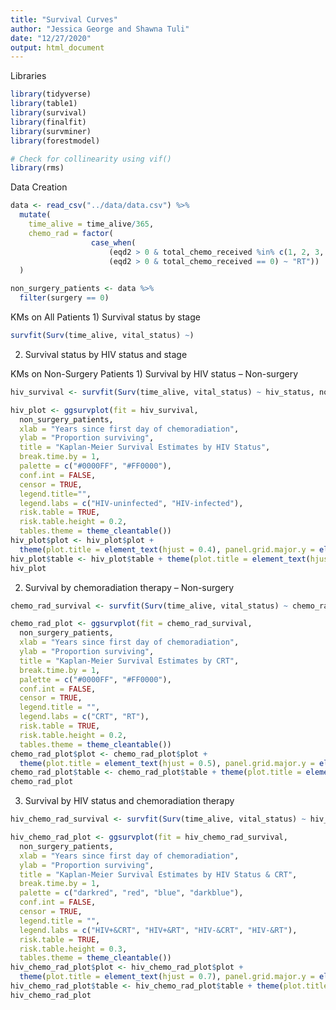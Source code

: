 ```yaml
---
title: "Survival Curves"
author: "Jessica George and Shawna Tuli"
date: "12/27/2020"
output: html_document
---
```


Libraries
```r
library(tidyverse)
library(table1)
library(survival)
library(finalfit)
library(survminer)
library(forestmodel)

# Check for collinearity using vif()
library(rms)
```

Data Creation
```r
data <- read_csv("../data/data.csv") %>% 
  mutate(
    time_alive = time_alive/365,
    chemo_rad = factor(
                  case_when(
                      (eqd2 > 0 & total_chemo_received %in% c(1, 2, 3, 4, 5, 6, 7)) ~ "CRT", 
                      (eqd2 > 0 & total_chemo_received == 0) ~ "RT"))
  )

non_surgery_patients <- data %>% 
  filter(surgery == 0)
```

KMs on All Patients
1) Survival status by stage
```r
survfit(Surv(time_alive, vital_status) ~) 
```

2) Survival status by HIV status and stage


KMs on Non-Surgery Patients
1) Survival by HIV status -- Non-surgery
```r
hiv_survival <- survfit(Surv(time_alive, vital_status) ~ hiv_status, non_surgery_patients)

hiv_plot <- ggsurvplot(fit = hiv_survival,
  non_surgery_patients,
  xlab = "Years since first day of chemoradiation", 
  ylab = "Proportion surviving",
  title = "Kaplan-Meier Survival Estimates by HIV Status",
  break.time.by = 1,
  palette = c("#0000FF", "#FF0000"),
  conf.int = FALSE,
  censor = TRUE,
  legend.title="",
  legend.labs = c("HIV-uninfected", "HIV-infected"),
  risk.table = TRUE,
  risk.table.height = 0.2,
  tables.theme = theme_cleantable())
hiv_plot$plot <- hiv_plot$plot +
  theme(plot.title = element_text(hjust = 0.4), panel.grid.major.y = element_line(color = "#EAF2F3"), plot.background = element_rect(fill = "#EAF2F3"), axis.title.y = element_text(vjust = -15))
hiv_plot$table <- hiv_plot$table + theme(plot.title = element_text(hjust = -0.33, size = 14), plot.background = element_rect(fill = "#EAF2F3"), panel.background = element_rect(fill = "#EAF2F3"))
hiv_plot
```

2) Survival by chemoradiation therapy -- Non-surgery
```r
chemo_rad_survival <- survfit(Surv(time_alive, vital_status) ~ chemo_rad, non_surgery_patients)

chemo_rad_plot <- ggsurvplot(fit = chemo_rad_survival,
  non_surgery_patients,
  xlab = "Years since first day of chemoradiation", 
  ylab = "Proportion surviving",
  title = "Kaplan-Meier Survival Estimates by CRT",
  break.time.by = 1,
  palette = c("#0000FF", "#FF0000"),
  conf.int = FALSE,
  censor = TRUE,
  legend.title = "",
  legend.labs = c("CRT", "RT"),
  risk.table = TRUE,
  risk.table.height = 0.2,
  tables.theme = theme_cleantable())
chemo_rad_plot$plot <- chemo_rad_plot$plot +
  theme(plot.title = element_text(hjust = 0.5), panel.grid.major.y = element_line(color = "#EAF2F3"), plot.background = element_rect(fill = "#EAF2F3"), axis.title.y = element_text(vjust = 1))
chemo_rad_plot$table <- chemo_rad_plot$table + theme(plot.title = element_text(hjust = -0.12, size = 14), plot.background = element_rect(fill = "#EAF2F3"), panel.background = element_rect(fill = "#EAF2F3"))
chemo_rad_plot
```

3) Survival by HIV status and chemoradiation therapy
```r
hiv_chemo_rad_survival <- survfit(Surv(time_alive, vital_status) ~ hiv_status + chemo_rad, non_surgery_patients)

hiv_chemo_rad_plot <- ggsurvplot(fit = hiv_chemo_rad_survival,
  non_surgery_patients,
  xlab = "Years since first day of chemoradiation", 
  ylab = "Proportion surviving",
  title = "Kaplan-Meier Survival Estimates by HIV Status & CRT",
  break.time.by = 1,
  palette = c("darkred", "red", "blue", "darkblue"),
  conf.int = FALSE,
  censor = TRUE,
  legend.title = "",
  legend.labs = c("HIV+&CRT", "HIV+&RT", "HIV-&CRT", "HIV-&RT"),
  risk.table = TRUE,
  risk.table.height = 0.3,
  tables.theme = theme_cleantable())
hiv_chemo_rad_plot$plot <- hiv_chemo_rad_plot$plot +
  theme(plot.title = element_text(hjust = 0.7), panel.grid.major.y = element_line(color = "#EAF2F3"), plot.background = element_rect(fill = "#EAF2F3"), axis.title.y = element_text(vjust = -10))
hiv_chemo_rad_plot$table <- hiv_chemo_rad_plot$table + theme(plot.title = element_text(hjust = -0.24, size = 14), plot.background = element_rect(fill = "#EAF2F3"), panel.background = element_rect(fill = "#EAF2F3"))
hiv_chemo_rad_plot
```